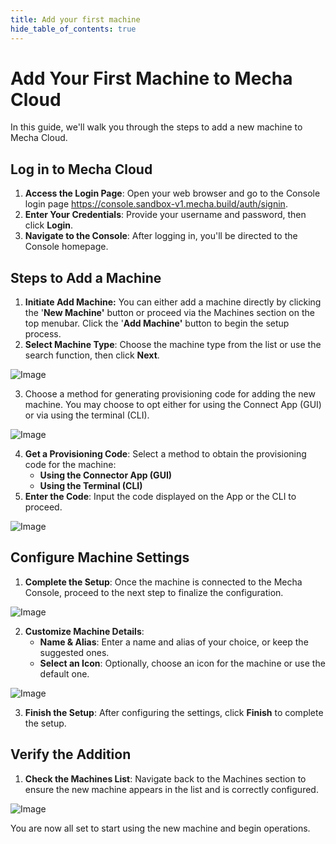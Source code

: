 ```yaml
---
title: Add your first machine
hide_table_of_contents: true
---
```

# Add Your First Machine to Mecha Cloud

In this guide, we'll walk you through the steps to add a new machine to Mecha Cloud.

## Log in to Mecha Cloud

1. **Access the Login Page**:
   Open your web browser and go to the Console login page https://console.sandbox-v1.mecha.build/auth/signin.
2. **Enter Your Credentials**:
   Provide your username and password, then click **Login**.
3. **Navigate to the Console**:
   After logging in, you'll be directed to the Console homepage.

## Steps to Add a Machine

1. **Initiate Add Machine:** You can either add a machine directly by clicking the '**New Machine'** button or proceed via the Machines section on the top menubar. Click the '**Add Machine'** button to begin the setup process.
2. **Select Machine Type**:
   Choose the machine type from the list or use the search function, then click **Next**.

![Image](./add-machine/addmachine1.png)

3. Choose a method for generating provisioning code for adding the new machine. You may choose to opt either for using the Connect App (GUI) or via using the terminal (CLI).

![Image](./add-machine/addmachine2.png)

4. **Get a Provisioning Code**:
   Select a method to obtain the provisioning code for the machine:
   * **Using the Connector App (GUI)**
   * **Using the Terminal (CLI)**
5. **Enter the Code**:
   Input the code displayed on the App or the CLI to proceed.

![Image](./add-machine/enter-code.png)

## Configure Machine Settings

1. **Complete the Setup**:
   Once the machine is connected to the Mecha Console, proceed to the next step to finalize the configuration.

![Image](./add-machine/configure-machine1.png)

2. **Customize Machine Details**:
   * **Name & Alias**: Enter a name and alias of your choice, or keep the suggested ones.
   * **Select an Icon**: Optionally, choose an icon for the machine or use the default one.

![Image](./add-machine/configure-machine2.png)

3. **Finish the Setup**:
   After configuring the settings, click **Finish** to complete the setup.

## Verify the Addition

1. **Check the Machines List**: Navigate back to the Machines section to ensure the new machine appears in the list and is correctly configured.

![Image](./add-machine/verify.png)

You are now all set to start using the new machine and begin operations.